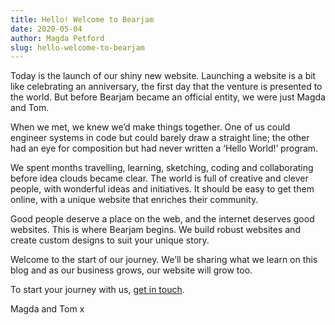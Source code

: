```yaml
---
title: Hello! Welcome to Bearjam
date: 2020-05-04
author: Magda Petford
slug: hello-welcome-to-bearjam
---
```


Today is the launch of our shiny new website. Launching a website is a bit like
celebrating an anniversary, the first day that the venture is presented to the
world. But before Bearjam became an official entity, we were just Magda and Tom.

When we met, we knew we’d make things together. One of us could engineer systems
in code but could barely draw a straight line; the other had an eye for
composition but had never written a ‘Hello World!’ program.

We spent months travelling, learning, sketching, coding and collaborating before
idea clouds became clear. The world is full of creative and clever people, with
wonderful ideas and initiatives. It should be easy to get them online, with a
unique website that enriches their community.

Good people deserve a place on the web, and the internet deserves good websites.
This is where Bearjam begins. We build robust websites and create custom designs
to suit your unique story.

Welcome to the start of our journey. We’ll be sharing what we learn on this blog
and as our business grows, our website will grow too.

To start your journey with us, [get in touch](/contact).

Magda and Tom x
